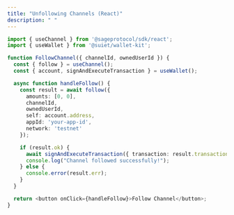 ```yaml
---
title: "Unfollowing Channels (React)"
description: " "
---
```


```typescript
import { useChannel } from '@sageprotocol/sdk/react';
import { useWallet } from '@suiet/wallet-kit';

function FollowChannel({ channelId, ownedUserId }) {
  const { follow } = useChannel();
  const { account, signAndExecuteTransaction } = useWallet();

  async function handleFollow() {
    const result = await follow({
      amounts: [0, 0],
      channelId,
      ownedUserId,
      self: account.address,
      appId: 'your-app-id',
      network: 'testnet'
    });

    if (result.ok) {
      await signAndExecuteTransaction({ transaction: result.transaction });
      console.log("Channel followed successfully!");
    } else {
      console.error(result.err);
    }
  }

  return <button onClick={handleFollow}>Follow Channel</button>;
}
```